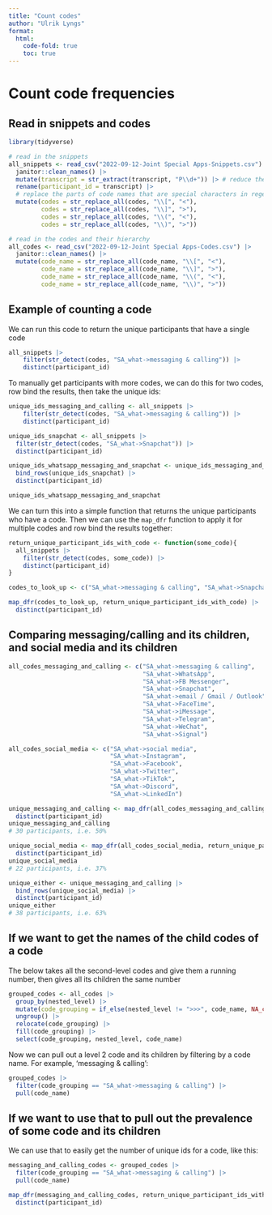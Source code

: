 ```yaml
---
title: "Count codes"
author: "Ulrik Lyngs"
format: 
  html:
    code-fold: true
    toc: true
---
```


# Count code frequencies
## Read in snippets and codes
```r
library(tidyverse)

# read in the snippets
all_snippets <- read_csv("2022-09-12-Joint Special Apps-Snippets.csv") |> 
  janitor::clean_names() |> 
  mutate(transcript = str_extract(transcript, "P\\d+")) |> # reduce the transcript name to simply 'P01' etc
  rename(participant_id = transcript) |> 
  # replace the parts of code names that are special characters in regex (square and regular brackets)
  mutate(codes = str_replace_all(codes, "\\[", "<"),
         codes = str_replace_all(codes, "\\]", ">"),
         codes = str_replace_all(codes, "\\(", "<"),
         codes = str_replace_all(codes, "\\)", ">"))

# read in the codes and their hierarchy
all_codes <- read_csv("2022-09-12-Joint Special Apps-Codes.csv") |> 
  janitor::clean_names() |> 
  mutate(code_name = str_replace_all(code_name, "\\[", "<"),
         code_name = str_replace_all(code_name, "\\]", ">"),
         code_name = str_replace_all(code_name, "\\(", "<"),
         code_name = str_replace_all(code_name, "\\)", ">"))
```

## Example of counting a code
We can run this code to return the unique participants that have a single code

```r
all_snippets |> 
    filter(str_detect(codes, "SA_what->messaging & calling")) |> 
    distinct(participant_id)
```
To manually get participants with more codes, we can do this for two codes, row bind the results, then take the unique ids:

```r
unique_ids_messaging_and_calling <- all_snippets |> 
    filter(str_detect(codes, "SA_what->messaging & calling")) |> 
    distinct(participant_id)

unique_ids_snapchat <- all_snippets |> 
  filter(str_detect(codes, "SA_what->Snapchat")) |> 
  distinct(participant_id)

unique_ids_whatsapp_messaging_and_snapchat <- unique_ids_messaging_and_calling |> 
  bind_rows(unique_ids_snapchat) |>  
  distinct(participant_id)

unique_ids_whatsapp_messaging_and_snapchat
```

We can turn this into a simple function that returns the unique participants who have a code. Then we can use the `map_dfr` function to apply it for multiple codes and row bind the results together:

```r
return_unique_participant_ids_with_code <- function(some_code){
  all_snippets |> 
    filter(str_detect(codes, some_code)) |> 
    distinct(participant_id)
}

codes_to_look_up <- c("SA_what->messaging & calling", "SA_what->Snapchat")

map_dfr(codes_to_look_up, return_unique_participant_ids_with_code) |> 
  distinct(participant_id)
```

## Comparing messaging/calling and its children, and social media and its children
```r
all_codes_messaging_and_calling <- c("SA_what->messaging & calling", 
                                     "SA_what->WhatsApp",
                                     "SA_what->FB Messenger",
                                     "SA_what->Snapchat",
                                     "SA_what->email / Gmail / Outlook", 
                                     "SA_what->FaceTime",
                                     "SA_what->iMessage",
                                     "SA_what->Telegram",
                                     "SA_what->WeChat",
                                     "SA_what->Signal")

all_codes_social_media <- c("SA_what->social media",
                            "SA_what->Instagram",
                            "SA_what->Facebook",
                            "SA_what->Twitter",
                            "SA_what->TikTok",
                            "SA_what->Discord",
                            "SA_what->LinkedIn")

unique_messaging_and_calling <- map_dfr(all_codes_messaging_and_calling, return_unique_participant_ids_with_code) |> 
  distinct(participant_id)
unique_messaging_and_calling
# 30 participants, i.e. 50%

unique_social_media <- map_dfr(all_codes_social_media, return_unique_participant_ids_with_code) |> 
  distinct(participant_id)
unique_social_media
# 22 participants, i.e. 37%

unique_either <- unique_messaging_and_calling |> 
  bind_rows(unique_social_media) |> 
  distinct(participant_id)
unique_either
# 38 participants, i.e. 63%
```


## If we want to get the names of the child codes of a code
The below takes all the second-level codes and give them a running number, then gives all its children the same number
```r
grouped_codes <- all_codes |> 
  group_by(nested_level) |> 
  mutate(code_grouping = if_else(nested_level != ">>>", code_name, NA_character_)) |> 
  ungroup() |> 
  relocate(code_grouping) |> 
  fill(code_grouping) |> 
  select(code_grouping, nested_level, code_name)

```

Now we can pull out a level 2 code and its children by filtering by a code name. For example, 'messaging & calling':

```r
grouped_codes |> 
  filter(code_grouping == "SA_what->messaging & calling") |> 
  pull(code_name)
```

## If we want to use that to pull out the prevalence of some code and its children
We can use that to easily get the number of unique ids for a code, like this:

```r
messaging_and_calling_codes <- grouped_codes |> 
  filter(code_grouping == "SA_what->messaging & calling") |> 
  pull(code_name)

map_dfr(messaging_and_calling_codes, return_unique_participant_ids_with_code) |> 
  distinct(participant_id)
```

